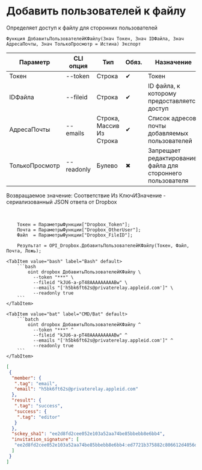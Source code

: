 ﻿---
sidebar_position: 3
description: Добавить пользователей к файлу и другие функции для работы с Dropbox в Открытом пакете интеграций - бесплатной open-source библиотеке интеграций для 1С:Предприятие 8, OneScript и CLI
keywords: [1C, 1С, 1С:Предприятие, 1С:Предприятие 8.3, API, Интеграция, Сервисы, Обмен, OneScript, CLI, Dropbox]
---


# Добавить пользователей к файлу
 Определяет доступ к файлу для сторонних пользователей



`Функция ДобавитьПользователейКФайлу(Знач Токен, Знач IDФайла, Знач АдресаПочты, Знач ТолькоПросмотр = Истина) Экспорт`

  | Параметр | CLI опция | Тип | Обяз. | Назначение |
  |-|-|-|-|-|
  | Токен | --token | Строка | &#x2714; | Токен |
  | IDФайла | --fileid | Строка | &#x2714; | ID файла, к которому предоставляется доступ |
  | АдресаПочты | --emails | Строка, Массив Из Строка | &#x2714; | Список адресов почты добавляемых пользователей |
  | ТолькоПросмотр | --readonly | Булево | &#x2716; | Запрещает редактирование файла для стороннего пользователя |

  
  Возвращаемое значение:   Соответствие Из КлючИЗначение - сериализованный JSON ответа от Dropbox

<br/>




```bsl title="Пример использования для 1С:Предприятие/OneScript"
    Токен = ПараметрыФункции["Dropbox_Token"];
    Почта = ПараметрыФункции["Dropbox_OtherUser"];
    Файл  = ПараметрыФункции["Dropbox_FileID"];

    Результат = OPI_Dropbox.ДобавитьПользователейКФайлу(Токен, Файл, Почта, Ложь);
```
    

 <Tabs>
  
    <TabItem value="bash" label="Bash" default>
        ```bash
            oint dropbox ДобавитьПользователейКФайлу \
              --token "***" \
              --fileid "kJU6-a-pT48AAAAAAAAABw" \
              --emails "['h5bk6ft62s@privaterelay.appleid.com']" \
              --readonly true
        ```
    </TabItem>
  
    <TabItem value="bat" label="CMD/Bat" default>
        ```batch
            oint dropbox ДобавитьПользователейКФайлу ^
              --token "***" ^
              --fileid "kJU6-a-pT48AAAAAAAAABw" ^
              --emails "['h5bk6ft62s@privaterelay.appleid.com']" ^
              --readonly true
        ```
    </TabItem>
</Tabs>


```json title="Результат"
[
 {
  "member": {
   ".tag": "email",
   "email": "h5bk6ft62s@privaterelay.appleid.com"
  },
  "result": {
   ".tag": "success",
   "success": {
    ".tag": "editor"
   }
  },
  "sckey_sha1": "ee2d8fd2cee052e103a52aa74be85bbebb8e6bb4",
  "invitation_signature": [
   "ee2d8fd2cee052e103a52aa74be85bbebb8e6bb4:ed7721b375882c806612d4056dad9f317cc98a22"
  ]
 }
]
```
